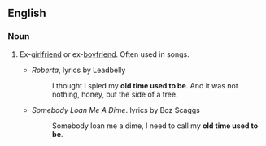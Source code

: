 ==English==

===Noun===
{{en-noun|sg=[[old]] [[time]] [[used]] [[to]] [[be]]|[[singulare tantum|not used in plural]]}}

# {{context|idiom|euphemism}} Ex-[[girlfriend]] or ex-[[boyfriend]]. Often used in songs.
#*''Roberta'', lyrics by Leadbelly
#*:I thought I spied my '''old time used to be'''. And it was not nothing, honey, but the side of a tree.
#*''Somebody Loan Me A Dime''. lyrics by Boz Scaggs
#*:Somebody loan me a dime, I need to call my '''old time used to be'''.